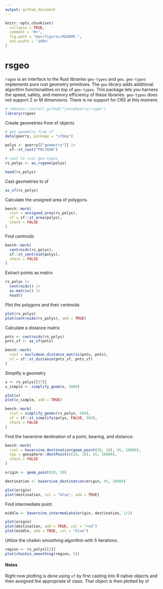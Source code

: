 ```yaml
---
output: github_document
---
```


<!-- README.md is generated from README.Rmd. Please edit that file -->

```r
knitr::opts_chunk$set(
  collapse = TRUE,
  comment = "#>",
  fig.path = "man/figures/README-",
  out.width = "100%"
)
```

# rsgeo

`rsgeo` is an interface to the Rust libraries `geo-types` and `geo`. `geo-types` implements pure rust geometry primitives. The `geo` library adds additional algorithm functionalities on top of `geo-types`. This package lets you harness the speed, safety, and memory efficiency of these libraries. `geo-types` does not support Z or M dimensions. There is no support for CRS at this moment.

```r
# remotes::install_github("josiahparry/rsgeo")
library(rsgeo)
```

Create geometries from sf objects

```r
# get geometry from sf
data(guerry, package = "sfdep")

polys <- guerry[["geometry"]] |>
  sf::st_cast("POLYGON")

# cast to rust geo-types
rs_polys <- as_rsgeom(polys)

head(rs_polys)
```

Cast geometries to sf

```r
as_sf(rs_polys)
```


Calculate the unsigned area of polygons. 

```r
bench::mark(
  rust = unsigned_area(rs_polys),
  sf = sf::st_area(polys),
  check = FALSE
)
```
Find centroids 

```r
bench::mark(
  centroids(rs_polys),
  sf::st_centroid(polys),
  check = FALSE
)
```
Extract points as matrix

```r
rs_polys |> 
  centroids() |> 
  as.matrix() |> 
  head()
```

Plot the polygons and their centroids
```r
plot(rs_polys)
plot(centroids(rs_polys), add = TRUE)
```

Calculate a distance matrix 

```r
pnts <- centroids(rs_polys)
pnts_sf <- as_sf(pnts)

bench::mark(
  rust = euclidean_distance_matrix(pnts, pnts),
  sf = sf::st_distance(pnts_sf, pnts_sf)
)

```

Simplify a geometry

```r
x <- rs_polys[[37]]
x_simple <- simplify_geom(x, 5000)

plot(x)
plot(x_simple, add = TRUE)
```

```r
bench::mark(
  rust = simplify_geoms(rs_polys, 500),
  sf = sf::st_simplify(polys, FALSE, 500),
  check = FALSE
)
```

Find the haversine destination of a point, bearing, and distance. 

```r
bench::mark(
  rust = haversine_destination(geom_point(10, 10), 45, 10000),
  Cpp = geosphere::destPoint(c(10, 10), 45, 10000),
  check = FALSE
)
```




```r
origin <- geom_point(10, 10)

destination <- haversine_destination(origin, 45, 10000)

plot(origin)
plot(destination, col = "blue", add = TRUE)
```

Find intermediate point.

```r
middle <- haversine_intermediate(origin, destination, 1/2)

plot(origin)
plot(destination, add = TRUE, col = "red")
plot(middle, add = TRUE, col = "blue")
```

Utilize the chaikin smoothing algorithm with 5 iterations.

```r
region <- rs_polys[[2]]
plot(chaikin_smoothing(region, 5))
```



#### Notes

Right now plotting is done using `sf` by first casting into R native objects and then assigned the appropriate sf class. That object is then plotted by sf
